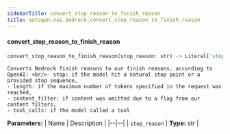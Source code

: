 ```yaml
---
sidebarTitle: convert_stop_reason_to_finish_reason
title: autogen.oai.bedrock.convert_stop_reason_to_finish_reason
---
```


<code class="doc-symbol doc-symbol-heading doc-symbol-function"></code>
#### convert_stop_reason_to_finish_reason

```python
convert_stop_reason_to_finish_reason(stop_reason: str) -> Literal['stop', 'length', 'tool_calls', 'content_filter']
```

    Converts Bedrock finish reasons to our finish reasons, according to OpenAI: <br/>- stop: if the model hit a natural stop point or a provided stop sequence,
    - length: if the maximum number of tokens specified in the request was reached,
    - content_filter: if content was omitted due to a flag from our content filters,
    - tool_calls: if the model called a tool

<b>Parameters:</b>
| Name | Description |
|--|--|
| `stop_reason` | **Type:** str |

<br />